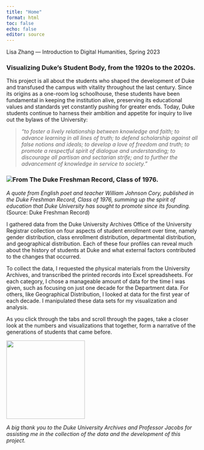 ```yaml
---
title: "Home"
format: html
toc: false
echo: false
editor: source
---
```


Lisa Zhang --- Introduction to Digital Humanities, Spring 2023

### Visualizing Duke's Student Body, from the 1920s to the 2020s.

This project is all about the students who shaped the development of Duke and transfused the campus with vitality throughout the last century. Since its origins as a one-room log schoolhouse, these students have been fundamental in keeping the institution alive, preserving its educational values and standards yet constantly pushing for greater ends. Today, Duke students continue to harness their ambition and appetite for inquiry to live out the bylaws of the University:

> *"to foster a lively relationship between knowledge and faith; to advance learning in all lines of truth; to defend scholarship against all false notions and ideals; to develop a love of freedom and truth; to promote a respectful spirit of dialogue and understanding; to discourage all partisan and sectarian strife; and to further the advancement of knowledge in service to society."*

### ![From The Duke Freshman Record, Class of 1976.](images/dul1.ark__13960_t4fn2c63x-seq_11.jpg)

*A quote from English poet and teacher William Johnson Cory, published in the Duke Freshman Record, Class of 1976, summing up the spirit of education that Duke University has sought to promote since its founding.* (Source: Duke Freshman Record)

I gathered data from the Duke University Archives Office of the University Registrar collection on four aspects of student enrollment over time, namely gender distribution, class enrollment distribution, departmental distribution, and geographical distribution. Each of these four profiles can reveal much about the history of students at Duke and what external factors contributed to the changes that occurred.

To collect the data, I requested the physical materials from the University Archives, and transcribed the printed records into Excel spreadsheets. For each category, I chose a manageable amount of data for the time I was given, such as focusing on just one decade for the Department data. For others, like Geographical Distribution, I looked at data for the first year of each decade. I manipulated these data sets for my visualization and analysis.

As you click through the tabs and scroll through the pages, take a closer look at the numbers and visualizations that together, form a narrative of the generations of students that came before.

![](images/chapel.webp){fig-align="center" width="206"}

*A big thank you to the Duke University Archives and Professor Jacobs for assisting me in the collection of the data and the development of this project.*
